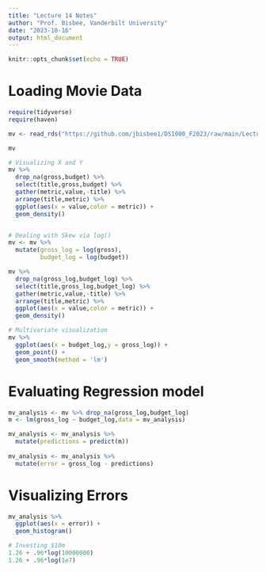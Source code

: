 ```yaml
---
title: "Lecture 14 Notes"
author: "Prof. Bisbee, Vanderbilt University"
date: "2023-10-16"
output: html_document
---
```


```r
knitr::opts_chunk$set(echo = TRUE)
```

# Loading Movie Data

```r
require(tidyverse)
require(haven)

mv <- read_rds("https://github.com/jbisbee1/DS1000_F2023/raw/main/Lectures/5_Regression/data/mv.Rds")

mv

# Visualizing X and Y
mv %>%
  drop_na(gross,budget) %>%
  select(title,gross,budget) %>%
  gather(metric,value,-title) %>%
  arrange(title,metric) %>%
  ggplot(aes(x = value,color = metric)) + 
  geom_density()


# Dealing with Skew via log()
mv <- mv %>%
  mutate(gross_log = log(gross),
         budget_log = log(budget))

mv %>%
  drop_na(gross_log,budget_log) %>%
  select(title,gross_log,budget_log) %>%
  gather(metric,value,-title) %>%
  arrange(title,metric) %>%
  ggplot(aes(x = value,color = metric)) + 
  geom_density()

# Multivariate visualization
mv %>%
  ggplot(aes(x = budget_log,y = gross_log)) + 
  geom_point() + 
  geom_smooth(method = 'lm')
```

# Evaluating Regression model

```r
mv_analysis <- mv %>% drop_na(gross_log,budget_log)
m <- lm(gross_log ~ budget_log,data = mv_analysis)

mv_analysis <- mv_analysis %>%
  mutate(predictions = predict(m))
  
mv_analysis <- mv_analysis %>%
  mutate(error = gross_log - predictions)
```

# Visualizing Errors

```r
mv_analysis %>%
  ggplot(aes(x = error)) + 
  geom_histogram()

# Investing $10m
1.26 + .96*log(10000000)
1.26 + .96*log(1e7)

```



